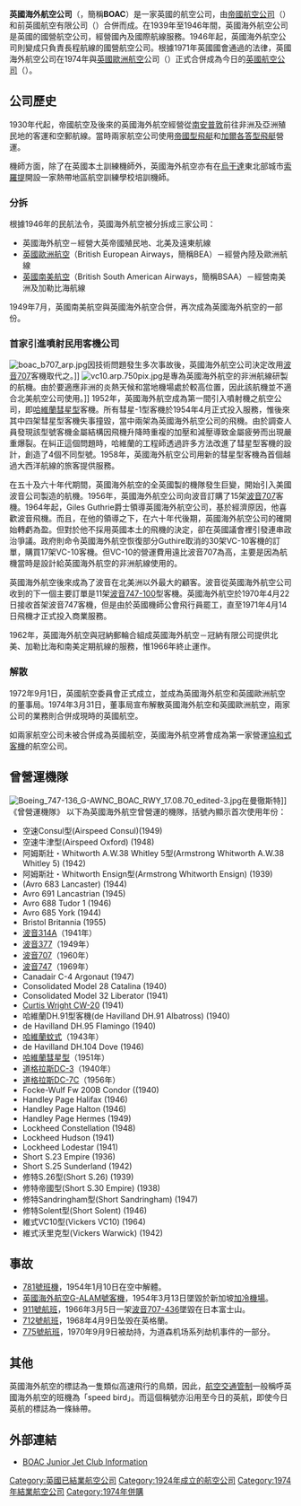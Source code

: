 {{Otheruses|other=其他條目說明|海外航空}}
{{noteTA
|1=zh-hans:希斯罗;zh-hk:希斯路;zh-tw:希斯洛;
}}
{{Airline infobox
|airline=英國海外航空<br />{{lang|en|British Overseas Airways}}
|logo=
|logo_size=250px
|IATA=BA
|ICAO=BA
|callsign=[[Speedbird|Speedbird]]
|founded=1924年（[[帝國航空公司|帝國航空公司]]時代）
|ceased=1974年（併入[[英國航空|英國航空]]）
|headquarters={{GBR}} [[倫敦|倫敦]]
|key_people=Giles Guthrie（前首席執行官）
|hubs=[[伦敦希斯罗机场|伦敦希斯罗机场]]<br />[[格域機場|格域機場]]
|subsidiaries=英国海外冠达航空（与[[冠达邮轮|冠达邮轮]]合资）
|focus_cities=
|frequent_flyer=
|lounge=
|alliance=
|fleet_size=
|destinations=
|website=不適用
}}
'''英國海外航空公司'''（{{lang-en|'''The British Overseas Airways Corporation'''}}，簡稱'''BOAC'''）是一家英國的航空公司，由[[帝國航空公司|帝國航空公司]]（{{lang|en|Imperial Airways}}）和前英國航空有限公司（{{lang|en|British Airways Ltd}}）合併而成。在1939年至1946年間，英國海外航空公司是英國的國營航空公司，經營國內及國際航線服務。1946年起，英國海外航空公司則變成只負責長程航線的國營航空公司。根據1971年英國國會通過的法律，英國海外航空公司在1974年與[[英國歐洲航空|英國歐洲航空]]公司（{{lang|en|British European Airways}}）正式合併成為今日的[[英國航空公司|英國航空公司]]（{{lang|en|British Airways}}）。

==公司歷史==
1930年代起，帝國航空及後來的英國海外航空經營從[[南安普敦|南安普敦]]前往非洲及亞洲殖民地的客運和空郵航線。當時兩家航空公司使用[[帝國型飛艇|帝國型飛艇]]和[[加爾各答型飛艇|加爾各答型飛艇]]營運。

機師方面，除了在英國本土訓練機師外，英國海外航空亦有在[[烏干達|烏干達]]東北部城市[[索羅提|索羅提]]開設一家熱帶地區航空訓練學校培訓機師。

===分拆===
根據1946年的民航法令，英國海外航空被分拆成三家公司：
*英國海外航空－經營大英帝國殖民地、北美及遠東航線
*[[英國歐洲航空|英國歐洲航空]]（British European Airways，簡稱BEA）－經營內陸及歐洲航線
*[[英國南美航空|英國南美航空]]（British South American Airways，簡稱BSAA）－經營南美洲及加勒比海航線
1949年7月，英國南美航空與英國海外航空合併，再次成為英國海外航空的一部份。

===首家引進噴射民用客機公司===
[[File:boac_b707_arp.jpg|thumb]]因技術問題發生多次事故後，英國海外航空公司決定改用[[波音707|波音707]]客機取代之。]]
[[File:vc10.arp.750pix.jpg|thumb]]是專為英國海外航空的非洲航線研製的航機。由於要適應非洲的炎熱天候和當地機場處於較高位置，因此該航機並不適合北美航空公司使用。]]
1952年，英國海外航空成為第一間引入噴射機之航空公司，即[[哈維蘭彗星型|哈維蘭彗星型]]客機。所有彗星-1型客機於1954年4月正式投入服務，惟後來其中四架彗星型客機失事撞毀，當中兩架為英國海外航空公司的飛機。由於調查人員發現該型號客機金屬結構因飛機升降時重複的加壓和減壓導致金屬疲勞而出現嚴重爆裂。在糾正這個問題時，哈維蘭的工程師透過許多方法改進了彗星型客機的設計，創造了4個不同型號。1958年，英國海外航空公司用新的彗星型客機為首個越過大西洋航線的旅客提供服務。 

在五十及六十年代期間，英國海外航空的全英國製的機隊發生巨變，開始引入美國波音公司製造的航機。1956年，英國海外航空公司向波音訂購了15架[[波音707|波音707]]客機。1964年起，Giles Guthrie爵士領導英國海外航空公司，基於經濟原因，他喜歡波音飛機。而且，在他的領導之下，在六十年代後期，英國海外航空公司的確開始轉虧為盈。但對於他不採用英國本土的飛機的決定，卻在英國議會裡引發連串政治爭議。政府則命令英國海外航空恢復部分Guthire取消的30架VC-10客機的訂單，購買17架VC-10客機。但VC-10的營運費用遠比波音707為高，主要是因為航機當時是設計給英國海外航空的非洲航線使用的。

英國海外航空後來成為了波音在北美洲以外最大的顧客。波音從英國海外航空公司收到的下一個主要訂單是11架[[波音747|波音747-100]]型客機。英國海外航空於1970年4月22日接收首架波音747客機，但是由於英國機師公會飛行員罷工，直至1971年4月14日飛機才正式投入商業服務。 

1962年，英國海外航空與冠納郵輪合組成英國海外航空－冠納有限公司提供北美、加勒比海和南美定期航線的服務，惟1966年終止運作。

===解散===
1972年9月1日，英國航空委員會正式成立，並成為英國海外航空和英國歐洲航空的董事局。1974年3月31日，董事局宣布解散英國海外航空和英國歐洲航空，兩家公司的業務則合併成現時的英國航空。

如兩家航空公司未被合併成為英國航空，英國海外航空將會成為第一家營運[[協和式客機|協和式客機]]的航空公司。

==曾營運機隊==
[[File:Boeing_747-136_G-AWNC_BOAC_RWY_17.08.70_edited-3.jpg|thumb]]在曼徹斯特]]
《曾營運機隊》
以下為英國海外航空曾營運的機隊，括號內顯示首次使用年份：
*空速Consul型(Airspeed Consul)(1949)
*空速牛津型(Airspeed Oxford) (1948)
*阿姆斯壯・Whitworth A.W.38 Whitley 5型(Armstrong Whitworth A.W.38 Whitley 5) (1942)
*阿姆斯壯・Whitworth Ensign型(Armstrong Whitworth Ensign) (1939)
*(Avro 683 Lancaster) (1944)
*Avro 691 Lancastrian (1945)
*Avro 688 Tudor 1 (1946)
*Avro 685 York (1944)
*Bristol Britannia (1955)
*[[波音314|波音314A]]（1941年）
*[[波音377|波音377]]（1949年）
*[[波音707|波音707]]（1960年）
*[[波音747|波音747]]（1969年）
*Canadair C-4 Argonaut (1947)
*Consolidated Model 28 Catalina (1940)
*Consolidated Model 32 Liberator (1941)
*[[C-46|Curtis Wright CW-20]] (1941)
*哈維蘭DH.91型客機(de Havilland DH.91 Albatross) (1940)
*de Havilland DH.95 Flamingo (1940)
*[[蚊式轟炸機|哈維蘭蚊式]]（1943年）
*de Havilland DH.104 Dove (1946)
*[[哈維蘭彗星型|哈維蘭彗星型]]（1951年）
*[[道格拉斯DC-3|道格拉斯DC-3]]（1940年）
*[[道格拉斯DC-7|道格拉斯DC-7C]]（1956年）
*Focke-Wulf Fw 200B Condor ((1940)
*Handley Page Halifax (1946)
*Handley Page Halton (1946)
*Handley Page Hermes (1949)
*Lockheed Constellation (1948)
*Lockheed Hudson (1941)
*Lockheed Lodestar (1941)
*Short S.23 Empire (1936)
*Short S.25 Sunderland (1942)
*修特S.26型(Short S.26) (1939)
*修特帝國型(Short S.30 Empire) (1938)
*修特Sandringham型(Short Sandringham) (1947)
*修特Solent型(Short Solent) (1946)
*維式VC10型(Vickers VC10) (1964)
*維式沃里克型(Vickers Warwick) (1942)

==事故==
*[[英國海外航空781號班機空難|781號班機]]，1954年1月10日在空中解體。
*[[1954年英國海外航空星座式客機空難|英國海外航空G-ALAM號客機]]，1954年3月13日墜毀於新加坡[[加冷機場|加冷機場]]。
*[[英国海外航空911号班机空难|911號航班]]，1966年3月5日一架[[波音707|波音707-436]]墜毀在日本富士山。
*[[英国海外航空712号班机空难|712號航班]]，1968年4月9日坠毁在英格蘭。
*[[道森机场劫机事件|775號航班]]，1970年9月9日被劫持，为道森机场系列劫机事件的一部分。

==其他==
英國海外航空的標誌為一隻類似高速飛行的鳥類，因此，[[航空交通管制|航空交通管制]]一般稱呼英國海外航空的班機為「speed bird」。而這個稱號亦沿用至今日的英航，即使今日英航的標誌為一條絲帶。

==外部連結==
*[http://www.danzfamily.com/archives/2005/02/boac_junior_jet.php BOAC Junior Jet Club Information]{{en}}

[[Category:英國已結業航空公司|Category:英國已結業航空公司]]
[[Category:1924年成立的航空公司|Category:1924年成立的航空公司]]
[[Category:1974年結業航空公司|Category:1974年結業航空公司]]
[[Category:1974年併購|Category:1974年併購]]